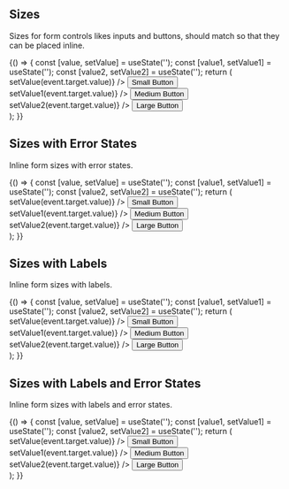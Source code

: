

<Meta
  title="Patterns/Form Control"
/>

## Sizes

Sizes for form controls likes inputs and buttons, should match so that they can be placed inline.

<Canvas>
  <Story name="Sizes">
    {() => {
      const [value, setValue] = useState('');
      const [value1, setValue1] = useState('');
      const [value2, setValue2] = useState('');
      return (
        <div>
          <Box direction="row" childGap="sm" padding="sm" display="flex">
            <Box width="30">
              <TextInput
                id="default"
                value={value}
                placeholder="Small"
                size="sm"
                onChange={event => setValue(event.target.value)}
              />
            </Box>
            <Button size="sm">Small Button</Button>
          </Box>
          <Box direction="row" childGap="sm" padding="sm" display="flex">
            <Box width="30">
              <TextInput
                id="default"
                value={value1}
                placeholder="Medium"
                onChange={event => setValue1(event.target.value)}
              />
            </Box>
            <Button>
              Medium Button
            </Button>
          </Box>
          <Box direction="row" childGap="sm" display="flex" padding="sm">
            <Box width="30">
              <TextInput
                id="default"
                value={value2}
                placeholder="Large"
                size="lg"
                onChange={event => setValue2(event.target.value)}
              />
            </Box>
            <Button size="lg">
              Large Button
            </Button>
          </Box>
        </div>
      );
    }}
  </Story>
</Canvas>

## Sizes with Error States

Inline form sizes with error states.

<Canvas>
  <Story name="Sizes with Error State">
    {() => {
      const [value, setValue] = useState('');
      const [value1, setValue1] = useState('');
      const [value2, setValue2] = useState('');
      return (
        <div>
          <Box direction="row" childGap="sm" padding="sm" display="flex">
            <Box width="30">
              <TextInput
                id="default"
                value={value}
                placeholder="Small"
                size="sm"
                error="This is an error message."
                onChange={event => setValue(event.target.value)}
              />
            </Box>
            <Box alignItems="flex-start" direction="row">
              <Button size="sm">
                Small Button
              </Button>
            </Box>
          </Box>
          <Box direction="row" childGap="sm" padding="sm" display="flex">
            <Box width="30">
              <TextInput
                id="default"
                value={value1}
                placeholder="Medium"
                error="This is an error message."
                onChange={event => setValue1(event.target.value)}
              />
            </Box>
            <Box alignItems="flex-start" direction="row">
              <Button>
                Medium Button
              </Button>
            </Box>
          </Box>
          <Box direction="row" childGap="sm" display="flex" padding="sm">
            <Box width="30">
              <TextInput
                id="default"
                value={value2}
                placeholder="Large"
                size="lg"
                error="This is an error message."
                onChange={event => setValue2(event.target.value)}
              />
            </Box>
            <Box alignItems="flex-start" direction="row">
              <Button size="lg">
                Large Button
              </Button>
            </Box>
          </Box>
        </div>
      );
    }}
  </Story>
</Canvas>

## Sizes with Labels

Inline form sizes with labels.

<Canvas>
  <Story name="Sizes with Labels">
    {() => {
      const [value, setValue] = useState('');
      const [value1, setValue1] = useState('');
      const [value2, setValue2] = useState('');
      return (
        <div>
          <Box direction="row" childGap="sm" padding="sm" display="flex">
            <Box width="30">
              <TextInput
                id="default"
                value={value}
                placeholder="Small"
                size="sm"
                label="Label"
                onChange={event => setValue(event.target.value)}
              />
            </Box>
            <Box alignItems="flex-end" direction="row">
              <Button size="sm">Small Button</Button>
            </Box>
          </Box>
          <Box direction="row" childGap="sm" padding="sm" display="flex">
            <Box width="30">
              <TextInput
                id="default"
                value={value1}
                placeholder="Medium"
                label="Label"
                onChange={event => setValue1(event.target.value)}
              />
            </Box>
            <Box alignItems="flex-end" direction="row">
              <Button>
                Medium Button
              </Button>
            </Box>
          </Box>
          <Box direction="row" childGap="sm" display="flex" padding="sm">
            <Box width="30">
              <TextInput
                id="default"
                value={value2}
                placeholder="Large"
                size="lg"
                label="Label"
                onChange={event => setValue2(event.target.value)}
              />
            </Box>
            <Box alignItems="flex-end" direction="row">
              <Button size="lg">
                Large Button
              </Button>
            </Box>
          </Box>
        </div>
      );
    }}
  </Story>
</Canvas>

## Sizes with Labels and Error States

Inline form sizes with labels and error states.

<Canvas>
  <Story name="Sizes wtih Labels and Error State">
    {() => {
      const [value, setValue] = useState('');
      const [value1, setValue1] = useState('');
      const [value2, setValue2] = useState('');
      return (
        <div>
          <Box direction="row" childGap="sm" padding="sm" display="flex">
            <Box width="30">
              <TextInput
                id="default"
                value={value}
                placeholder="Small"
                size="sm"
                label="Label"
                error="This is an error message."
                onChange={event => setValue(event.target.value)}
              />
            </Box>
            <Box alignItems="center" direction="row">
              <Button size="sm">
                Small Button
              </Button>
            </Box>
          </Box>
          <Box direction="row" childGap="sm" padding="sm" display="flex">
            <Box width="30">
              <TextInput
                id="default"
                value={value1}
                placeholder="Medium"
                label="Label"
                error="This is an error message."
                onChange={event => setValue1(event.target.value)}
              />
            </Box>
            <Box alignItems="center" direction="row">
              <Button>
                Medium Button
              </Button>
            </Box>
          </Box>
          <Box direction="row" childGap="sm" display="flex" padding="sm">
            <Box width="30">
              <TextInput
                id="default"
                value={value2}
                placeholder="Large"
                size="lg"
                label="Label"
                error="This is an error message."
                onChange={event => setValue2(event.target.value)}
              />
            </Box>
            <Box alignItems="center" direction="row">
              <Button size="lg">
                Large Button
              </Button>
            </Box>
          </Box>
        </div>
      );
    }}
  </Story>
</Canvas>

